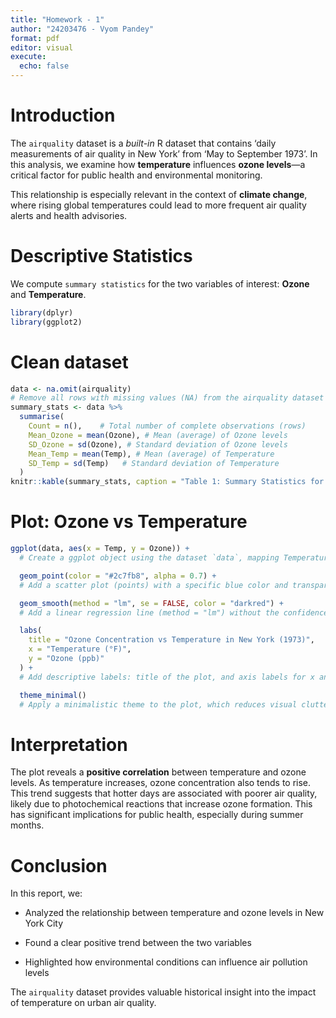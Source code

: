 ```yaml
---
title: "Homework - 1"
author: "24203476 - Vyom Pandey"
format: pdf
editor: visual
execute: 
  echo: false
---
```


# Introduction

The `airquality` dataset is a *built-in* R dataset that contains 'daily measurements of air quality in New York' from 'May to September 1973'. In this analysis, we examine how **temperature** influences **ozone levels**—a critical factor for public health and environmental monitoring.

This relationship is especially relevant in the context of **climate change**, where rising global temperatures could lead to more frequent air quality alerts and health advisories.

# Descriptive Statistics

We compute `summary statistics` for the two variables of interest: **Ozone** and **Temperature**.

```r
library(dplyr)
library(ggplot2)
```

# Clean dataset

```r
data <- na.omit(airquality)
# Remove all rows with missing values (NA) from the airquality dataset
summary_stats <- data %>%
  summarise(
    Count = n(),    # Total number of complete observations (rows)
    Mean_Ozone = mean(Ozone), # Mean (average) of Ozone levels
    SD_Ozone = sd(Ozone), # Standard deviation of Ozone levels
    Mean_Temp = mean(Temp), # Mean (average) of Temperature
    SD_Temp = sd(Temp)   # Standard deviation of Temperature
  )
knitr::kable(summary_stats, caption = "Table 1: Summary Statistics for Ozone and Temperature")

```

# Plot: Ozone vs Temperature

```r
ggplot(data, aes(x = Temp, y = Ozone)) +
  # Create a ggplot object using the dataset `data`, mapping Temperature to the x-axis and Ozone to the y-axis.

  geom_point(color = "#2c7fb8", alpha = 0.7) +
  # Add a scatter plot (points) with a specific blue color and transparency for better visibility.

  geom_smooth(method = "lm", se = FALSE, color = "darkred") +
  # Add a linear regression line (method = "lm") without the confidence interval shading (se = FALSE) and set colour to darkred

  labs(
    title = "Ozone Concentration vs Temperature in New York (1973)",
    x = "Temperature (°F)",
    y = "Ozone (ppb)"
  ) +
  # Add descriptive labels: title of the plot, and axis labels for x and y.

  theme_minimal()
  # Apply a minimalistic theme to the plot, which reduces visual clutter for a cleaner look.

```

# Interpretation

The plot reveals a **positive correlation** between temperature and ozone levels. As temperature increases, ozone concentration also tends to rise. This trend suggests that hotter days are associated with poorer air quality, likely due to photochemical reactions that increase ozone formation. This has significant implications for public health, especially during summer months.

# Conclusion

In this report, we:

-   Analyzed the relationship between temperature and ozone levels in New York City

-   Found a clear positive trend between the two variables

-   Highlighted how environmental conditions can influence air pollution levels

The `airquality` dataset provides valuable historical insight into the impact of temperature on urban air quality.
